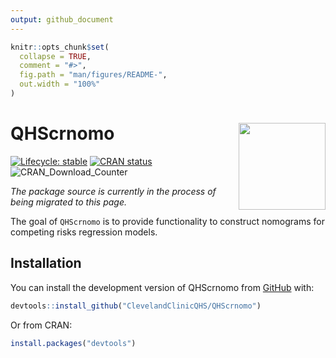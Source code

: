 ```yaml
---
output: github_document
---
```


<!-- README.md is generated from README.Rmd. Please edit that file -->

```r
knitr::opts_chunk$set(
  collapse = TRUE,
  comment = "#>",
  fig.path = "man/figures/README-",
  out.width = "100%"
)
```

# QHScrnomo <img src="man/figures/logo.png" align="right" height="139" />

<!-- badges: start -->
[![Lifecycle: stable](https://img.shields.io/badge/lifecycle-stable-brightgreen.svg)](https://lifecycle.r-lib.org/articles/stages.html#stable)
[![CRAN status](https://www.r-pkg.org/badges/version/QHScrnomo)](https://CRAN.R-project.org/package=QHScrnomo)
![CRAN\_Download\_Counter](http://cranlogs.r-pkg.org/badges/grand-total/QHScrnomo)
<!-- badges: end -->

_The package source is currently in the process of being migrated to this page._

The goal of `QHScrnomo` is to provide functionality to construct nomograms for competing risks regression models.

## Installation

You can install the development version of QHScrnomo from [GitHub](https://github.com/) with:

``` r
devtools::install_github("ClevelandClinicQHS/QHScrnomo")
```
Or from CRAN:

``` r
install.packages("devtools")
```
